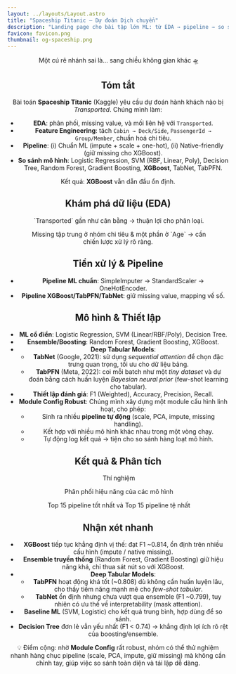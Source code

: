 ```yaml
---
layout: ../layouts/Layout.astro
title: "Spaceship Titanic — Dự đoán Dịch chuyển"
description: "Landing page cho bài tập lớn ML: từ EDA → pipeline → so sánh mô hình → kết quả."
favicon: favicon.png
thumbnail: og-spaceship.png
---
```






<Header
  title={frontmatter.title}
  authors={[
    { name: "Lê Chí Đại", url: "mailto:dai.lechi@hcmut.edu.vn", institution: "ĐH Bách Khoa TPHCM" },
    { name: "Nguyễn Quốc Huy", url: "mailto:huy.nguyen2504@hcmut.edu.vn", institution: "ĐH Bách Khoa TPHCM" },
    { name: "Phạm Lê Tiến Đạt", url: "mailto:dat.pham2005@hcmut.edu.vn", institution: "ĐH Bách Khoa TPHCM" },
    { name: "Võ Văn Thịnh", url: "mailto:thinh.vovan@hcmut.edu.vn", institution: "ĐH Bách Khoa TPHCM" },
  ]}
  conference="Bài tập lớn - Môn Học Máy (ML4U)"
  links={[
    { name: "Báo cáo", url: "https://github.com/caoTayTang/ML251/raw/main/docs/SpaceshipTitanic_Report.pdf", icon: "ri:file-pdf-2-line" },
    { name: "Code", url: "https://github.com/caoTayTang/ML251", icon: "ri:github-line" },
    { name: "Dataset", url: "https://www.kaggle.com/competitions/spaceship-titanic", icon: "ri:database-2-line" },
  ]}
/>

<Figure>
  <Image slot="figure" source={heroBanner} altText="Minh hoạ con tàu Spaceship Titanic đang du hành vũ trụ." />
  <span slot="caption">Một cú rẽ nhánh sai là... sang chiều không gian khác 🛸</span>
</Figure>

<HighlightedSection>

## Tóm tắt

Bài toán **Spaceship Titanic** (Kaggle) yêu cầu dự đoán hành khách nào bị *Transported*. Chúng mình làm:

- **EDA**: phân phối, missing value, và mối liên hệ với `Transported`.
- **Feature Engineering**: tách `Cabin → Deck/Side`, `PassengerId → Group/Member`, chuẩn hoá chi tiêu.
- **Pipeline**: (i) Chuẩn ML (impute + scale + one-hot), (ii) Native-friendly (giữ missing cho XGBoost).
- **So sánh mô hình**: Logistic Regression, SVM (RBF, Linear, Poly), Decision Tree, Random Forest, Gradient Boosting, **XGBoost**, TabNet, TabPFN.

Kết quả: **XGBoost** vẫn dẫn đầu ổn định.

</HighlightedSection>

## Khám phá dữ liệu (EDA)

<TwoColumns>
  <Figure slot="left">
    <Image slot="figure" source={edaTarget} altText="Biểu đồ phân phối biến mục tiêu Transported (True/False)." />
    <span slot="caption">`Transported` gần như cân bằng → thuận lợi cho phân loại.</span>
  </Figure>
  <Figure slot="right">
    <Image slot="figure" source={edaMissing} altText="Heatmap hiển thị tỉ lệ giá trị thiếu theo cột." />
    <span slot="caption">Missing tập trung ở nhóm chi tiêu & một phần ở `Age` → cần chiến lược xử lý rõ ràng.</span>
  </Figure>
</TwoColumns>

## Tiền xử lý & Pipeline

- **Pipeline ML chuẩn**: SimpleImputer → StandardScaler → OneHotEncoder.
- **Pipeline XGBoost/TabPFN/TabNet**: giữ missing value, mapping về số.

## Mô hình & Thiết lập

- **ML cổ điển**: Logistic Regression, SVM (Linear/RBF/Poly), Decision Tree.
- **Ensemble/Boosting**: Random Forest, Gradient Boosting, XGBoost.
- **Deep Tabular Models**:
  - **TabNet** (Google, 2021): sử dụng *sequential attention* để chọn đặc trưng quan trọng, tối ưu cho dữ liệu bảng.
  - **TabPFN** (Meta, 2022): coi mỗi batch như một *tiny dataset* và dự đoán bằng cách huấn luyện *Bayesian neural prior* (few-shot learning cho tabular).
- **Thiết lập đánh giá**: F1 (Weighted), Accuracy, Precision, Recall.
- **Module Config Robust**: Chúng mình xây dựng một module cấu hình linh hoạt, cho phép:
  - Sinh ra nhiều **pipeline tự động** (scale, PCA, impute, missing handling).
  - Kết hợp với nhiều mô hình khác nhau trong một vòng chạy.
  - Tự động log kết quả → tiện cho so sánh hàng loạt mô hình.
## Kết quả & Phân tích

<Figure>
  <Image slot="figure" source={experiment} altText="Biểu đồ top 15 mô hình theo F1." />
  <span slot="caption">Thí nghiệm</span>
</Figure>


<Figure>
  <Image slot="figure" source={dist_perf} altText="Phân phối hiệu năng của các mô hình" />
  <span slot="caption">Phân phối hiệu năng của các mô hình</span>
</Figure>


<Figure>
  <Image slot="figure" source={modelLeaderboard} altText="Leader Board" />
  <span slot="caption">Top 15 pipeline tốt nhất và Top 15 pipeline tệ nhất</span>
</Figure>

<HighlightedSection>

## Nhận xét nhanh

- **XGBoost** tiếp tục khẳng định vị thế: đạt F1 ~0.814, ổn định trên nhiều cấu hình (impute / native missing).
- **Ensemble truyền thống** (Random Forest, Gradient Boosting) giữ hiệu năng khá, chỉ thua sát nút so với XGBoost.
- **Deep Tabular Models**:
  - **TabPFN** hoạt động khá tốt (~0.808) dù không cần huấn luyện lâu, cho thấy tiềm năng mạnh mẽ cho *few-shot tabular*.
  - **TabNet** ổn định nhưng chưa vượt qua ensemble (F1 ~0.799), tuy nhiên có ưu thế về interpretability (mask attention).
- **Baseline ML** (SVM, Logistic) cho kết quả trung bình, hợp dùng để so sánh.
- **Decision Tree** đơn lẻ vẫn yếu nhất (F1 < 0.74) → khẳng định lợi ích rõ rệt của boosting/ensemble.

💡 Điểm cộng: nhờ **Module Config** rất robust, nhóm có thể thử nghiệm nhanh hàng chục pipeline (scale, PCA, impute, giữ missing) mà không cần chỉnh tay, giúp việc so sánh toàn diện và tái lập dễ dàng.

</HighlightedSection>
